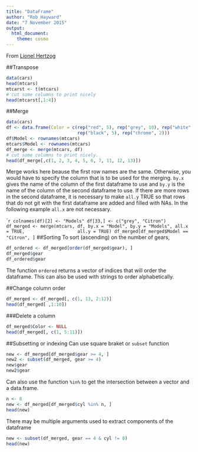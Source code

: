 ```yaml
---
title: "DataFrame"
author: "Rob Hayward"
date: "7 November 2015"
output: 
  html_document: 
    theme: cosmo
---
```


From [Lionel Hertzog](http://datascienceplus.com/working-with-data-frame-in-r/)

##Transpose
```r
data(cars)
head(mtcars)
mtcarst <- t(mtcars)
# cut some columns to print nicely
head(mtcarst[,1:4])
```
##Merge
```r
data(cars)
df <- data.frame(Color = c(rep("red", 5), rep("grey", 10), rep("white", 10), 
                           rep("black", 5), rep("chrome", 2)))
df$Model <- rownames(mtcars)
mtcars$Model <- rownames(mtcars)
df_merge <- merge(mtcars, df)
# cut some columns to print nicely.
head(df_merge[,c(1, 2, 3, 4, 5, 6, 7, 11, 12, 13)])
```
Merge works here beause the first row names are the same. Otherwise, you would have to specify the column that is to be used for the merging. `by.x` gives the name of the column of the first dataframe to use and `by.y` is the name of the column of the second dataframe to use.  If there are more rows in the second dataframe, it is necessary to make `all.y` TRUE so that rows that do not git with the first dataframe are added and filled with NAs. In the following example `all.x` are not necessary. 

````r
colnames(df)[2] <- "Models"
df[33,] <- c("grey", "Citron")
df_merged <- merge(mtcars, df, by.x = "Model", by.y = "Models", all.x = TRUE,
                   all.y = TRUE)
df_merged[df_merged$Model == "Citron", ]
```
##Sorting
To sort (ascending) on the number of gears, 

```r
df_ordered <- df_merged[order(df_merged$gear), ]
df_merged$gear
df_ordered$gear
```
The function `ordered` returns a vector of indices that will order the dataframe. This can also be used with strings to order alphabetically. 

##Change column order
```r
df_merged <- df_merged[, c(1, 13, 2:12)]
head(df_merged[ ,1:10])
```
###Delete a column
```r
df_merged$Color <- NULL
head(df_merged[, c(1, 5:11)])
```
##Subsetting or indexing
Can use square braket or `subset` function
```r
new <- df_merged[df_merged$gear >= 4, ]
new2 <- subset(df_merged, gear >= 4)
new$gear
new2$gear
```
Can also use the function `%in%` to get the intersection between a vector and a data.frame. 
```r
n <- 8
new <- df_merged[df_merged$cyl %in% n, ]
head(new)
```
There may be multiple arguments used to extract components of the dataframe
```r
new <- subset(df_merged, gear == 4 & cyl != 8)
head(new)
```